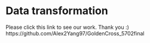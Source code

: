 # Data transformation

Please click this link to see our work. Thank you :)
https://github.com/Alex2Yang97/GoldenCross_5702final